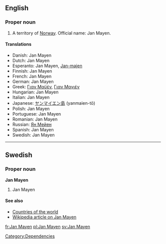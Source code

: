 ==English==

===Proper noun===
{{en-proper noun}}

# A territory of [[Norway]].  Official name: Jan Mayen.

====Translations====
* Danish: Jan Mayen
* Dutch: Jan Mayen
* Esperanto: Jan Mayen, [[Jan-majen]]
* Finnish: Jan Mayen
* French: Jan Mayen
* German: Jan Mayen
* Greek: [[Γιαν Μαϋέν]], [[Γιαν Μαγιέν]]
* Hungarian: Jan Mayen
* Italian: Jan Mayen
* Japanese: [[ヤンマイエン島]] (yanmaien-tō)
* Polish: Jan Mayen
* Portuguese: Jan Mayen
* Romanian: Jan Mayen
* Russian: [[Ян Мейен]]
* Spanish: Jan Mayen
* Swedish: Jan Mayen

----

==Swedish==

===Proper noun===
'''Jan Mayen'''

# Jan Mayen

====See also====
* [[Appendix:Countries of the world|Countries of the world]]
* [[w:Jan_Mayen|Wikipedia article on Jan Mayen]]

[[Category:Dependencies]]

[[fr:Jan Mayen]]
[[pl:Jan Mayen]]
[[sv:Jan Mayen]]